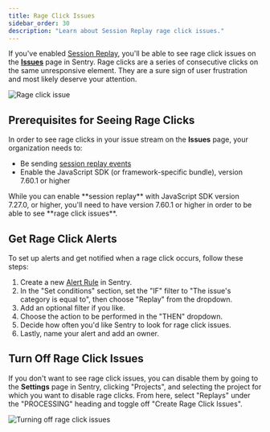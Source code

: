 ```yaml
---
title: Rage Click Issues
sidebar_order: 30
description: "Learn about Session Replay rage click issues."
---
```


If you've enabled [Session Replay](/product/session-replay/), you'll be able to see rage click issues on the [**Issues**](https://sentry.io/orgredirect/organizations/:orgslug/issues/) page in Sentry. Rage clicks are a series of consecutive clicks on the same unresponsive element. They are a sure sign of user frustration and most likely deserve your attention.

![Rage click issue](/product/issues/issue-details/replay-issues/Rage-click-issue-in-issue-stream.png)

## Prerequisites for Seeing Rage Clicks

In order to see rage clicks in your issue stream on the **Issues** page, your organization needs to:

- Be sending [session replay events](/product/session-replay/getting-started/)
- Enable the JavaScript SDK (or framework-specific bundle), version 7.60.1 or higher

<Note>
While you can enable **session replay** with JavaScript SDK version 7.27.0, or higher, you'll need to have version 7.60.1 or higher in order to be able to see **rage click issues**.
</Note>

## Get Rage Click Alerts

To set up alerts and get notified when a rage click occurs, follow these steps:

1. Create a new [Alert Rule](https://sentry.sentry.io/alerts/new/issue/) in Sentry.
2. In the "Set conditions" section, set the "IF" filter to "The issue's category is equal to", then choose "Replay" from the dropdown.
3. Add an optional filter if you like.
5. Choose the action to be performed in the "THEN" dropdown.
6. Decide how often you'd like Sentry to look for rage click issues.
7. Lastly, name your alert and add an owner.

## Turn Off Rage Click Issues

If you don't want to see rage click issues, you can disable them by going to the **Settings** page in Sentry, clicking "Projects", and selecting the project for which you want to disable rage clicks. From here, select "Replays" under the "PROCESSING" heading and toggle off "Create Rage Click Issues".

![Turning off rage click issues](/product/issues/issue-details/replay-issues/Turning-off-rage-clicks-toggle.png)

